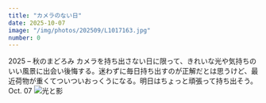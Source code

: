 ```yaml
---
title: "カメラのない日"
date: 2025-10-07
image: "/img/photos/202509/L1017163.jpg"
number: 0
---
```




<Sheet bkg="#123123" color="#fff">
  <Title
    color="#fff"
    size="l"
    width="5"
    height="1"
    column="5"
    row="13">Too Heavy</Title>
  <RunningHead>2025 – 秋のまどろみ</RunningHead>
  <Caption color="#fff" position="bottom-right">
    カメラを持ち出さない日に限って、きれいな光や気持ちのいい風景に出会い後悔する。迷わずに毎日持ち出すのが正解だとは思うけど、最近荷物が重くてついついおっくうになる。明日はちょっと頑張って持ち出そう。
  </Caption>
  <Nombre position="bottom-left">Oct. 07</Nombre>
  <Image src="/img/photos/202509/L1017163.jpg" alt="光と影" size="full" />
</Sheet>
